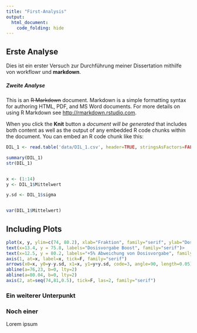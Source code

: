 ```yaml
---
title: "First-Analysis"
output: 
  html_document:
    code_folding: hide
---
```


       

## Erste Analyse

Dies ist ein erster Versuch zur Durchführung meiner Dissertation mithilfe von workflowr und **markdown**. 

##### Zweite Analyse

This is an ~~R Markdown~~ document. Markdown is a simple formatting syntax for authoring HTML, PDF, and MS Word documents. For more details on using R Markdown see <http://rmarkdown.rstudio.com>.

When you click the **Knit** button a *document will be generated* that includes both content as well as the output of any embedded R code chunks within the document. You can embed an R code chunk like this:





```r

DIL_1 <- read.table('data/DIL_1.csv', header=TRUE, stringsAsFactors=FALSE, sep=";", dec=",", row.names="Dosisname")

summary(DIL_1)
str(DIL_1)


x <- (1:14)
y <- DIL_1$Mittelwert

y.sd <- DIL_1$sigma


var(DIL_1$Mittelwert)
```



## Including Plots
```r
plot(x, y, ylim=c(74, 80.2), xlab="Fraktion", family="serif", ylab="Dosis in Gray", family="serif", axes = FALSE, pch=16, cex=0.5, main="Dosisverteilung DIL Mittelwert 1")
text(x=13.4, y = 75.8, labels="Dosisvorgabe Boost", family="serif")> 
text(x=12.5, y = 80.2, labels="+5% Abweichung von Dosisvorgabe", family="serif")
axis(1, at=x, label=x, tick=F, family="serif")
arrows(x0=x, y0=y-y.sd, x1=x, y1=y+y.sd, code=3, angle=90, length=0.05)
abline(a=76,23, b=0, lty=2)
abline(a=80.04, b=0, lty=2)
axis(2, at=seq(74,81,0.5), tick=F, las=2, family="serif")
```

### Ein weiterer Unterpunkt
### Noch einer

Lorem ipsum


